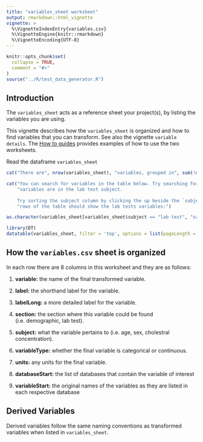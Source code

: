 ```yaml
---
title: "variables_sheet worksheet"
output: rmarkdown::html_vignette
vignette: >
  %\VignetteIndexEntry{variables.csv}     
  %\VignetteEngine{knitr::rmarkdown} 
  %\VignetteEncoding{UTF-8}
---
```


```r
knitr::opts_chunk$set(
  collapse = TRUE,
  comment = "#>"
)
source("../R/test_data_generator.R")
```

## Introduction

The `variables_sheet` acts as a reference sheet your project(s), by listing the variables you are using. 

This vignette describes how the `variables_sheet` is organized and how to find variables that you can transform. See also the vignette `variable details`. The [How to guides](../reference/how_to_guides.html) provides examples of how to use the two worksheets. 

Read the dataframe `variables_sheet`

```r
cat("There are", nrow(variables_sheet), "variables, grouped in", sum(!duplicated(variables_sheet$section)), "sections and", sum(!duplicated(variables_sheet$subject)), "subjects that are available for transformation.")

```

```r
cat("You can search for variables in the table below. Try searching for the lab tests. There are", sum(variables_sheet$subject == "lab test"),
    "variables are in the lab test subject. 
    
    Try sorting the subject column by clicking the up beside the `subject` heading: the top", sum(variables_sheet$subject == "lab test"),
    "rows of the table should show the lab tests variables:") 

as.character(variables_sheet[variables_sheet$subject == "lab test", "variable"])
```

```r
library(DT)
datatable(variables_sheet, filter = 'top', options = list(pageLength = 5))
```


## How the `variables.csv` sheet is organized

In each row there are 8 columns in this worksheet and they are as follows:

1. **variable:** the name of the final transformed variable.

2. **label:** the shorthand label for the variable.

3. **labelLong:** a more detailed label for the variable.

4. **section:** the section where this variable could be found (i.e. demographic, lab test).

5. **subject:** what the variable pertains to (i.e. age, sex, cholestral concentration).

6. **variableType:** whether the final variable is categorical or continuous.

7. **units:** any units for the final variable.

8. **databaseStart:** the list of databases that contain the variable of interest

9. **variableStart:** the original names of the variables as they are listed in each respective database

## Derived Variables

Derived variables follow the same naming conventions as transformed variables when listed in `variables_sheet`. 


